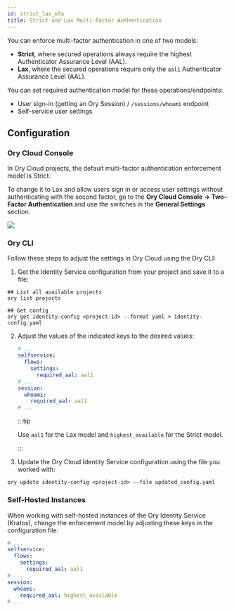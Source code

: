 ```yaml
---
id: strict_lax_mfa
title: Strict and Lax Multi-Factor Authentication
---
```


You can enforce multi-factor authentication in one of two models: 

- **Strict**, where secured operations always require the highest 
Authenticator Assurance Level (AAL). 
- **Lax**, where the secured operations require only the `aal1`
Authenticator Assurance Level (AAL).

You can set required authentication model for these operations/endpoints:

- User sign-in (getting an Ory Session) / `/sessions/whoami` endpoint
- Self-service user settings

## Configuration

### Ory Cloud Console

In Ory Cloud projects, the default multi-factor authentication enforcement model 
is Strict. 

To change it to Lax and allow users sign in or access user settings without authenticating
with the second factor, go to the **Ory Cloud Console → Two-Factor Authentication** and use the
switches in the **General Settings** section.

![](../_static/mfa/10.png)

### Ory CLI

Follow these steps to adjust the settings in Ory Cloud using the Ory CLI: 

1. Get the Identity Service configuration from your project 
and save it to a file: 

  ```shell
  ## List all available projects
  ory list projects

  ## Get config
  ory get identity-config <project-id> --format yaml > identity-config.yaml
  ```

2. Adjust the values of the indicated keys to the desired values: 

    ```yaml
    # ...
    selfservice:
      flows:
        settings:
          required_aal: aal1
    # ...
    session:
      whoami:
        required_aal: aal1
    # ...
    ```

    :::tip

    Use `aal1` for the Lax model and `highest_available` for the Strict model.

    :::

3. Update the Ory Cloud Identity Service configuration using the file you worked
   with:

  ```shell
  ory update identity-config <project-id> --file updated_config.yaml
  ```

### Self-Hosted Instances

When working with self-hosted instances of the Ory Identity Service (Kratos), change
the enforcement model by adjusting these keys in the configuration file: 

```yaml title="kratos.config.yml"
# ...
selfservice:
  flows:
    settings:
      required_aal: aal1
# ...
session:
  whoami:
    required_aal: highest_available
# ...
```
